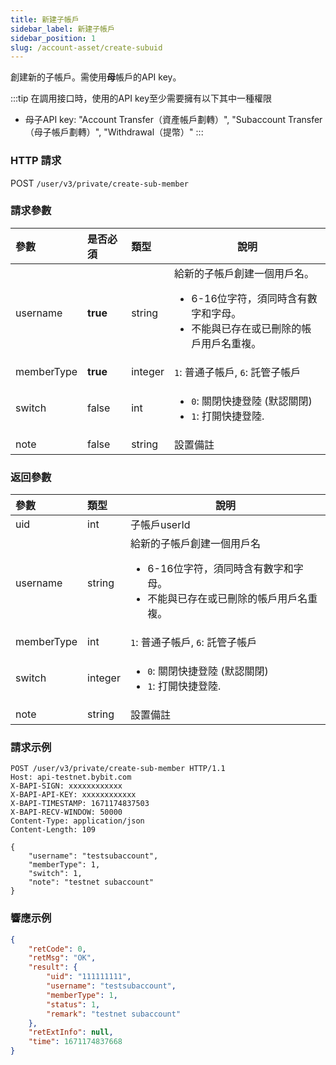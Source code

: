 ```yaml
---
title: 新建子帳戶
sidebar_label: 新建子帳戶
sidebar_position: 1
slug: /account-asset/create-subuid
---
```

創建新的子帳戶。需使用<b>母</b>帳戶的API key。

:::tip
在調用接口時，使用的API key至少需要擁有以下其中一種權限
* 母子API key: "Account Transfer（資產帳戶劃轉）", "Subaccount Transfer（母子帳戶劃轉）", "Withdrawal（提幣）"
:::

### HTTP 請求
POST `/user/v3/private/create-sub-member`

### 請求參數
| 參數 | 是否必須 | 類型 | 說明|
|:----- |:-------|:-----|------ |
|username |<b>true</b> |string |給新的子帳戶創建一個用戶名。<ul><li>6-16位字符，須同時含有數字和字母。</li><li>不能與已存在或已刪除的帳戶用戶名重複。</li></ul>|
|memberType |<b>true</b> |integer |`1`: 普通子帳戶, `6`: 託管子帳戶|
|switch |false |int |<ul><li> `0`: 關閉快捷登陸 (默認關閉)</li><li>  `1`: 打開快捷登陸.</li></ul>|
|note |false |string |設置備註 |

### 返回參數
| 參數 | 類型 | 說明|
|:----- |:-----|----- |
|uid |int |子帳戶userId |
|username |string |給新的子帳戶創建一個用戶名 <ul><li>6-16位字符，須同時含有數字和字母。</li><li>不能與已存在或已刪除的帳戶用戶名重複。</li></ul>|
|memberType |int |`1`: 普通子帳戶, `6`: 託管子帳戶|
|switch |integer |<ul><li> `0`: 關閉快捷登陸 (默認關閉)</li><li> `1`: 打開快捷登陸.</li></ul>|
|note |string |設置備註 |

### 請求示例

```http
POST /user/v3/private/create-sub-member HTTP/1.1
Host: api-testnet.bybit.com
X-BAPI-SIGN: xxxxxxxxxxxx
X-BAPI-API-KEY: xxxxxxxxxxxx
X-BAPI-TIMESTAMP: 1671174837503
X-BAPI-RECV-WINDOW: 50000
Content-Type: application/json
Content-Length: 109

{
    "username": "testsubaccount",
    "memberType": 1,
    "switch": 1,
    "note": "testnet subaccount"
}
```

### 響應示例

```json
{
    "retCode": 0,
    "retMsg": "OK",
    "result": {
        "uid": "111111111",
        "username": "testsubaccount",
        "memberType": 1,
        "status": 1,
        "remark": "testnet subaccount"
    },
    "retExtInfo": null,
    "time": 1671174837668
}
```